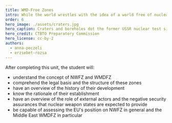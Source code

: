 ```yaml
---
title: WMD-Free Zones
intro: While the world wrestles with the idea of a world free of nuclear weapons, some regions are already a step ahead. The whole southern hemisphere is a nuclear weapon-free zone (NWFZ) and also in the northern hemisphere such zones are being created. This learning unit focusses on NWFZ and the idea of broadening such zones both geographically and in relation to other weapons of mass destruction.
order: 6
hero_image: ./assets/craters.jpg
hero_caption: Craters and boreholes dot the former USSR nuclear test site Semipalatinsk in modern-day Kazakhstan.
hero_credit: CTBTO Preparatory Commission
hero_license: cc-by-2
authors:
  - anna-peczeli
  - erzsebet-rozsa
---
```


After completing this unit, the student will:

- understand the concept of NWFZ and WMDFZ
- comprehend the legal basis and the structure of these zones
- have an overview of the history of their development
- know the rationale of their establishment
- have an overview of the role of external actors and the negative security assurances that nuclear weapon states are expected to provide
- be capable of assessing the EU's position on NWFZ in general and the Middle East WMDFZ in particular
